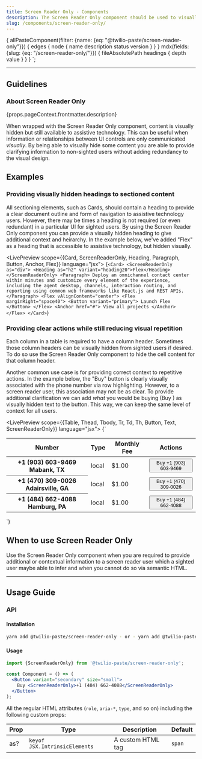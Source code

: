 ```yaml
---
title: Screen Reader Only - Components
description: The Screen Reader Only component should be used to visually hide content that is necessary to provide appropriate context to users who experience a page using assistive technology.
slug: /components/screen-reader-only/
---
```



  {
    allPasteComponent(filter: {name: {eq: "@twilio-paste/screen-reader-only"}}) {
      edges {
        node {
          name
          description
          status
          version
        }
      }
    }
    mdx(fields: {slug: {eq: "/screen-reader-only/"}}) {
      fileAbsolutePath
      headings {
        depth
        value
      }
    }
  }
`;

<ComponentHeader
  name="Screen Reader Only"
  categoryRoute={SidebarCategoryRoutes.COMPONENTS}
  githubUrl="https://github.com/twilio-labs/paste/tree/master/packages/paste-core/components/screen-reader-only"
  storybookUrl="https://twilio-labs.github.io/paste/?path=/story/components-screen-reader-only--default"
  data={props.data.allPasteComponent.edges}
/>

---

<contentwrapper>

<TableOfContents headings={props.data.mdx.headings} />

<content>

## Guidelines

### About Screen Reader Only

<Paragraph>{props.pageContext.frontmatter.description}</Paragraph>

When wrapped with the Screen Reader Only component, content is visually hidden but still available to assistive technology. This can be useful when information or relationships between UI controls are only communicated _visually_. By being able to visually hide some content you are able to provide clarifying information to non-sighted users without adding redundancy to the visual design.

## Examples

### Providing visually hidden headings to sectioned content

All sectioning elements, such as Cards, should contain a heading to provide a clear document outline and form of navigation to assistive technology users. However, there may be times a heading is not required (or even redundant) in a particular UI for sighted users. By using the Screen Reader Only component you can provide a visually hidden heading to give additional context and heirarchy. In the example below, we've added "Flex" as a heading that is accessible to assistive technology, but hidden visually.

<LivePreview scope={{Card, ScreenReaderOnly, Heading, Paragraph, Button, Anchor, Flex}} language="jsx">
  {`<Card>
  <ScreenReaderOnly as="div">
    <Heading as="h2" variant="heading20">Flex</Heading>
  </ScreenReaderOnly>
  <Paragraph>
    Deploy an omnichannel contact center within minutes and customize every element of the experience, including the agent desktop, channels, interaction routing, and reporting using common web frameworks like React.js and REST APIs.
  </Paragraph>
  <Flex vAlignContent="center">
    <Flex marginRight="space40">
      <Button variant="primary">
        Launch Flex
      </Button>
    </Flex>
    <Anchor href="#">
      View all projects
    </Anchor>
  </Flex>
</Card>`}
</LivePreview>

### Providing clear actions while still reducing visual repetition

Each column in a table is required to have a column header. Sometimes those column headers can be visually hidden from sighted users if desired. To do so use the Screen Reader Only component to hide the cell content for that column header.

Another common use case is for providing correct context to repetitive actions. In the example below, the "Buy" button is clearly visually associated with the phone number via row highlighting. However, to a screen reader user, this association may not be as clear. To provide additional clarification we can add _what_ you would be buying (Buy ) as visually hidden text to the button. This way, we can keep the same level of context for all users.

<LivePreview scope={{Table, Thead, Tbody, Tr, Td, Th, Button, Text, ScreenReaderOnly}} language="jsx">
  {`<Table>
  <Thead>
    <Tr>
      <Th>Number</Th>
      <Th>Type</Th>
      <Th>Monthly Fee</Th>
      <Th>
        <ScreenReaderOnly>Actions</ScreenReaderOnly>
      </Th>
    </Tr>
  </Thead>
  <Tbody>
    <Tr>
      <Th>
        <strong>+1 (903) 603-9469</strong>
        <Text as="div" color="colorTextWeak" fontWeight="normal">
          Mabank, TX
        </Text>
      </Th>
      <Td>local</Td>
      <Td>$1.00</Td>
      <Td>
        <Button variant="secondary" size="small">
          Buy <ScreenReaderOnly>+1 (903) 603-9469</ScreenReaderOnly>
        </Button>
      </Td>
    </Tr>
    <Tr>
      <Th>
        <strong>+1 (470) 309-0026</strong>
        <Text as="div" color="colorTextWeak" fontWeight="normal">
          Adairsville, GA
        </Text>
      </Th>
      <Td>local</Td>
      <Td>$1.00</Td>
      <Td>
        <Button variant="secondary" size="small">
          Buy <ScreenReaderOnly>+1 (470) 309-0026</ScreenReaderOnly>
        </Button>
      </Td>
    </Tr>
    <Tr>
      <Th>
        <strong>+1 (484) 662-4088</strong>
        <Text as="div" color="colorTextWeak" fontWeight="normal">
          Hamburg, PA
        </Text>
      </Th>
      <Td>local</Td>
      <Td>$1.00</Td>
      <Td>
        <Button variant="secondary" size="small">
          Buy <ScreenReaderOnly>+1 (484) 662-4088</ScreenReaderOnly>
        </Button>
      </Td>
    </Tr>
  </Tbody>
</Table>`}
</LivePreview>

## When to use Screen Reader Only

Use the Screen Reader Only component when you are required to provide additional or contextual information to a screen reader user which a sighted user maybe able to infer and when you cannot do so via semantic HTML.

<DoDont>
  <Do title="Do" body="Use to provide additional text content to users of assistive technology" preview={false} />
  <Dont title="Don't" body="Don't use to hide interactive content" preview={false} />
</DoDont>

---

## Usage Guide

### API

#### Installation

```bash
yarn add @twilio-paste/screen-reader-only - or - yarn add @twilio-paste/core
```

#### Usage

```jsx
import {ScreenReaderOnly} from '@twilio-paste/screen-reader-only';

const Component = () => (
  <Button variant="secondary" size="small">
    Buy <ScreenReaderOnly>+1 (484) 662-4088</ScreenReaderOnly>
  </Button>
);
```

All the regular HTML attributes (`role`, `aria-*`, `type`, and so on) including the following custom props:

| Prop | Type                          | Description       | Default |
| ---- | ----------------------------- | ----------------- | ------- |
| as?  | `keyof JSX.IntrinsicElements` | A custom HTML tag | `span`  |

<Box marginTop="space90">
  <Changelog />
</Box>

</content>

</contentwrapper>
